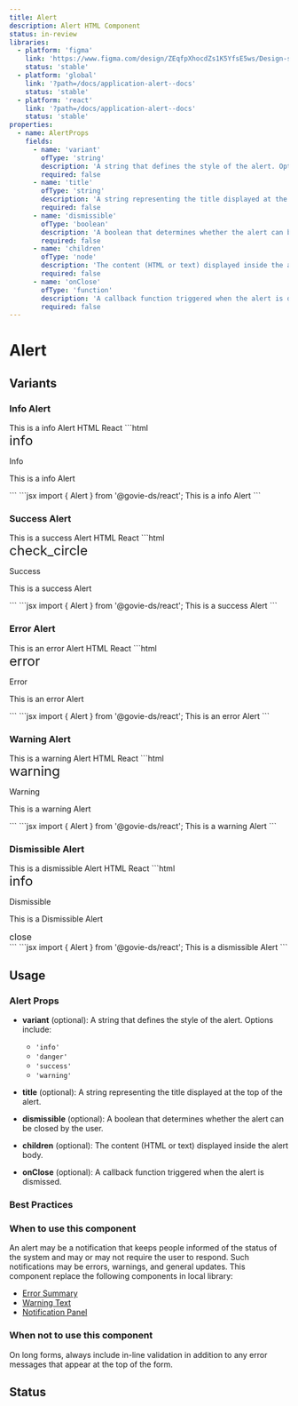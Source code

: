 ```yaml
---
title: Alert
description: Alert HTML Component
status: in-review
libraries:
  - platform: 'figma'
    link: 'https://www.figma.com/design/ZEqfpXhocdZs1K5YfsE5ws/Design-system?node-id=2514-2017'
    status: 'stable'
  - platform: 'global'
    link: '?path=/docs/application-alert--docs'
    status: 'stable'
  - platform: 'react'
    link: '?path=/docs/application-alert--docs'
    status: 'stable'
properties:
  - name: AlertProps
    fields:
      - name: 'variant'
        ofType: 'string'
        description: 'A string that defines the style of the alert. Options include: info, danger, success, warning.'
        required: false
      - name: 'title'
        ofType: 'string'
        description: 'A string representing the title displayed at the top of the alert.'
        required: false
      - name: 'dismissible'
        ofType: 'boolean'
        description: 'A boolean that determines whether the alert can be closed by the user.'
        required: false
      - name: 'children'
        ofType: 'node'
        description: 'The content (HTML or text) displayed inside the alert body.'
        required: false
      - name: 'onClose'
        ofType: 'function'
        description: 'A callback function triggered when the alert is dismissed.'
        required: false
---
```


# Alert

## Variants

### Info Alert

<ComponentContainer>
  <Alert title="Info">
    <Paragraph>This is a info Alert</Paragraph>
  </Alert>
</ComponentContainer>

<Tabs id="tab1">
  <TabList>
    <TabItem value="tab11" checked>HTML</TabItem>
    <TabItem value="tab13">React</TabItem>
  </TabList>
  <TabPanel value="tab11">
  ```html
  <div class="gi-alert-base gi-alert-info" role="alert"><span role="presentation" class="material-symbols-outlined   gi-block" style="font-size: 24px; font-variation-settings: &quot;FILL&quot; 0, &quot;wght&quot; 400, &quot;GRAD&quot; 0, &quot;opsz&quot; 24;">info</span><div class="gi-alert-container"><p class="gi-alert-title">Info</p><div class="mb-2xl stroke-gray-950"><p class="gi-paragraph-md gi-text-start gi-whitespace-normal ">This is a info Alert</p></div></div></div>
  ```
  </TabPanel>
  <TabPanel value="tab13">
  ```jsx
  import { Alert } from '@govie-ds/react';

  <Alert title="Info">
    <Paragraph>This is a info Alert</Paragraph>
  </Alert>
  ```
  </TabPanel>
</Tabs>

### Success Alert

<ComponentContainer>
  <Alert title="Success" variant="success">
    <Paragraph>This is a success Alert</Paragraph>
  </Alert>
</ComponentContainer>

<Tabs id="tab2">
  <TabList>
    <TabItem value="tab21" checked>HTML</TabItem>
    <TabItem value="tab23">React</TabItem>
  </TabList>
  <TabPanel value="tab21">
  ```html
  <div class="gi-alert-base gi-alert-success" role="alert"><span role="presentation" class="material-symbols-outlined   gi-block" style="font-size: 24px; font-variation-settings: &quot;FILL&quot; 0, &quot;wght&quot; 400, &quot;GRAD&quot; 0, &quot;opsz&quot; 24;">check_circle</span><div class="gi-alert-container"><p class="gi-alert-title">Success</p><div class="mb-2xl stroke-gray-950"><p class="gi-paragraph-md gi-text-start gi-whitespace-normal ">This is a success Alert</p></div></div></div>
  ```
  </TabPanel>
  <TabPanel value="tab23">
  ```jsx
  import { Alert } from '@govie-ds/react';

  <Alert title="Success" variant="success">
    <Paragraph>This is a success Alert</Paragraph>
  </Alert>
  ```
  </TabPanel>
</Tabs>

### Error Alert

<ComponentContainer>
  <Alert title="Error" variant="danger">
    <Paragraph>This is an error Alert</Paragraph>
  </Alert>
</ComponentContainer>

<Tabs id="tab3">
  <TabList>
    <TabItem value="tab31" checked>HTML</TabItem>
    <TabItem value="tab33">React</TabItem>
  </TabList>
  <TabPanel value="tab31">
  ```html
  <div class="gi-alert-base gi-alert-danger" role="alert"><span role="presentation" class="material-symbols-outlined   gi-block" style="font-size: 24px; font-variation-settings: &quot;FILL&quot; 0, &quot;wght&quot; 400, &quot;GRAD&quot; 0, &quot;opsz&quot; 24;">error</span><div class="gi-alert-container"><p class="gi-alert-title">Error</p><div class="mb-2xl stroke-gray-950"><p class="gi-paragraph-md gi-text-start gi-whitespace-normal ">This is an error Alert</p></div></div></div>
  ```
  </TabPanel>
  <TabPanel value="tab33">
  ```jsx
  import { Alert } from '@govie-ds/react';

  <Alert title="Error" variant="danger">
    <Paragraph>This is an error Alert</Paragraph>
  </Alert>
  ```
  </TabPanel>
</Tabs>

### Warning Alert

<ComponentContainer>
  <Alert title="Warning" variant="warning">
    <Paragraph>This is a warning Alert</Paragraph>
  </Alert>
</ComponentContainer>

<Tabs id="tab4">
  <TabList>
    <TabItem value="tab41" checked>HTML</TabItem>
    <TabItem value="tab43">React</TabItem>
  </TabList>
  <TabPanel value="tab41">
  ```html
  <div class="gi-alert-base gi-alert-warning" role="alert"><span role="presentation" class="material-symbols-outlined   gi-block" style="font-size: 24px; font-variation-settings: &quot;FILL&quot; 0, &quot;wght&quot; 400, &quot;GRAD&quot; 0, &quot;opsz&quot; 24;">warning</span><div class="gi-alert-container"><p class="gi-alert-title">Warning</p><div class="mb-2xl stroke-gray-950"><p class="gi-paragraph-md gi-text-start gi-whitespace-normal ">This is a warning Alert</p></div></div></div>
  ```
  </TabPanel>
  <TabPanel value="tab43">
  ```jsx
  import { Alert } from '@govie-ds/react';

  <Alert title="Warning" variant="warning">
    <Paragraph>This is a warning Alert</Paragraph>
  </Alert>
  ```
  </TabPanel>
</Tabs>

### Dismissible Alert

<ComponentContainer>
  <Alert title="Dismissible" dismissible>
    <Paragraph>This is a dismissible Alert</Paragraph>
  </Alert>
</ComponentContainer>

<Tabs id="tab5">
  <TabList>
    <TabItem value="tab51" checked>HTML</TabItem>
    <TabItem value="tab53">React</TabItem>
  </TabList>
  <TabPanel value="tab51">
  ```html
  <div class="gi-alert-base-dismissible gi-alert-info" role="alert"><span role="presentation" class="material-symbols-outlined   gi-block" style="font-size: 24px; font-variation-settings: &quot;FILL&quot; 0, &quot;wght&quot; 400, &quot;GRAD&quot; 0, &quot;opsz&quot; 24;">info</span><div class="gi-alert-container"><p class="gi-alert-title">Dismissible</p><div class="mb-2xl stroke-gray-950"><p class="gi-paragraph-md gi-text-start gi-whitespace-normal ">This is a Dismissible Alert</p></div></div><buttonflat-small-undefined" class="gi-btn gi-btn-flat-dark gi-icon-btn-small undefined gi-alert-dismiss"><span role="presentation" class="material-symbols-outlined   gi-block" style="font-size: 16px; font-variation-settings: &quot;FILL&quot; 0, &quot;wght&quot; 400, &quot;GRAD&quot; 0, &quot;opsz&quot; 24;">close</span></button></div>
  ```
  </TabPanel>
  <TabPanel value="tab53">
  ```jsx
  import { Alert } from '@govie-ds/react';

  <Alert title="Dismissible" dismissible>
    <Paragraph>This is a dismissible Alert</Paragraph>
  </Alert>
  ```
  </TabPanel>
</Tabs>

## Usage

<ComponentPropertiesTable componentId="alert" />

### Alert Props

- **variant** (optional): A string that defines the style of the alert. Options include:

  - `'info'`
  - `'danger'`
  - `'success'`
  - `'warning'`

- **title** (optional): A string representing the title displayed at the top of the alert.
- **dismissible** (optional): A boolean that determines whether the alert can be closed by the user.
- **children** (optional): The content (HTML or text) displayed inside the alert body.
- **onClose** (optional): A callback function triggered when the alert is dismissed.

### Best Practices

### When to use this component

An alert may be a notification that keeps people informed of the status of the system and may or may not require the user to respond. Such notifications may be errors, warnings, and general updates.
This component replace the following components in local library:

- [Error Summary](https://storybook.design-system.ogcio.gov.ie/?path=/docs/typography-error-summary--docs)
- [Warning Text](https://storybook.design-system.ogcio.gov.ie/?path=/docs/typography-warning-text--docs)
- [Notification Panel](https://storybook.design-system.ogcio.gov.ie/?path=/docs/layout-notification-panel--docs)

### When not to use this component

On long forms, always include in-line validation in addition to any error messages that appear at the top of the form.

## Status

<ComponentStatusBlock componentId="alert" />
